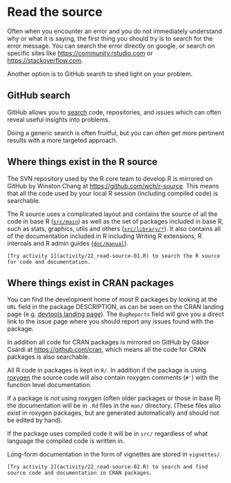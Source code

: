 # Read the source

Often when you encounter an error and you do not immediately understand why or
what it is saying, the first thing you should try is to search for the error
message. You can search the error directly on google, or search on specific sites like
<https://community.rstudio.com> or <https://stackoverflow.com>.

Another option is to GitHub search to shed light on your problem.

## GitHub search

GitHub allows you to [search](https://github.com/search) code, repositories,
and issues which can often reveal useful insights into problems.

Doing a generic search is often fruitful, but you can often get more pertinent
results with a more targeted approach.

## Where things exist in the R source

The SVN repository used by the R core team to develop R is mirrored on GitHub by Winston Chang at
<https://github.com/wch/r-source>. This means that all the code used by your
local R session (including compiled code) is searchable.

The R source uses a complicated layout and contains the source of all the code
in base R ([`src/main`](https://github.com/wch/r-source/tree/trunk/src/main)) as well as the set of packages included in base R, such
as stats, graphics, utils and others ([`src/library/*`](https://github.com/wch/r-source/tree/trunk/src/library)). It also contains all of
the documentation included in R including Writing R extensions, R internals and
R admin guides ([`doc/manual`](https://github.com/wch/r-source/tree/trunk/doc/manual)).

```block
[Try activity 1](activity/22_read-source-01.R) to search the R source for code and documentation.
```

## Where things exist in CRAN packages

You can find the development home of most R packages by looking at the `URL`
field in the package DESCRIPTION, as can be seen on the CRAN landing page (e.g.
[devtools landing page](https://cran.r-project.org/package=readr)). The
`BugReports` field will give you a direct link to the issue page where you
should report any issues found with the package.

In addition all code for CRAN packages is mirrored on GitHub by Gábor Csárdi at
<https://github.com/cran>, which means all the code for CRAN packages is also
searchable.

All R code in packages is kept in `R/`. In addition if the package is using
[roxygen](http://klutometis.github.io/roxygen/) the source code will also
contain roxygen comments (`#'`) with the function level documentation.

If a package is _not_ using roxygen (often older packages or those in base R)
the documentation will be in `.Rd` files in the `man/` directory. (These files
also exist in roxygen packages, but are generated automatically and should not
be edited by hand).

If the package uses compiled code it will be in `src/` regardless of what
language the compiled code is written in.

Long-form documentation in the form of vignettes are stored in `vignettes/`.

```block
[Try activity 2](activity/22_read-source-02.R) to search and find source code and documentation in CRAN packages.
```
